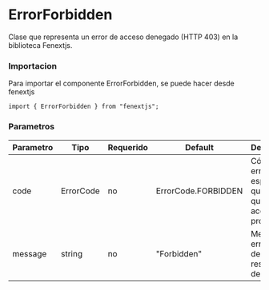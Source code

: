 # ErrorForbidden

Clase que representa un error de acceso denegado (HTTP 403) en la biblioteca Fenextjs.

### Importacion

Para importar el componente ErrorForbidden, se puede hacer desde fenextjs

```tsx copy
import { ErrorForbidden } from "fenextjs";
```

### Parametros

| Parametro | Tipo      | Requerido | Default             | Descripcion                                                         |
| --------- | --------- | --------- | ------------------- | ------------------------------------------------------------------- |
| code      | ErrorCode | no        | ErrorCode.FORBIDDEN | Código de error específico que indica que el acceso está prohibido. |
| message   | string    | no        | "Forbidden"         | Mensaje de error que describe la restricción de acceso.             |
